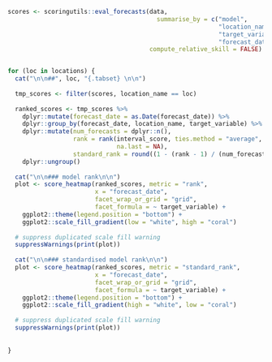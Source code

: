 ```r
scores <- scoringutils::eval_forecasts(data,
                                         summarise_by = c("model", 
                                                          "location_name", 
                                                          "target_variable",
                                                          "forecast_date"), 
                                       compute_relative_skill = FALSE)


for (loc in locations) {
  cat("\n\n##", loc, "{.tabset} \n\n")
  
  tmp_scores <- filter(scores, location_name == loc)
  
  ranked_scores <- tmp_scores %>%
    dplyr::mutate(forecast_date = as.Date(forecast_date)) %>%
    dplyr::group_by(forecast_date, location_name, target_variable) %>%
    dplyr::mutate(num_forecasts = dplyr::n(), 
                  rank = rank(interval_score, ties.method = "average",
                              na.last = NA), 
                  standard_rank = round((1 - (rank - 1) / (num_forecasts - 1)) * 100)) %>%
    dplyr::ungroup()
  
  cat("\n\n### model rank\n\n")
  plot <- score_heatmap(ranked_scores, metric = "rank", 
                        x = "forecast_date",
                        facet_wrap_or_grid = "grid",
                        facet_formula = ~ target_variable) + 
    ggplot2::theme(legend.position = "bottom") +
    ggplot2::scale_fill_gradient(low = "white", high = "coral")
  
  # suppress duplicated scale fill warning
  suppressWarnings(print(plot))
  
  cat("\n\n### standardised model rank\n\n")
  plot <- score_heatmap(ranked_scores, metric = "standard_rank", 
                        x = "forecast_date",
                        facet_wrap_or_grid = "grid",
                        facet_formula = ~ target_variable) + 
    ggplot2::theme(legend.position = "bottom") +
    ggplot2::scale_fill_gradient(high = "white", low = "coral")
  
  # suppress duplicated scale fill warning
  suppressWarnings(print(plot))
  
   
}

```
